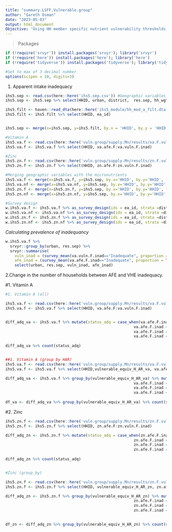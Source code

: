 ---
title: "summary.LSFF.Vulnerable.group"
author: "Gareth Osman"
date: "2023-05-03"
output: html_document
Objective: 'Using HH member specific nutrient vulnerability thresholds to calculate prevalence of apparent inadequacy'
---

> Packages

```{r}

if (!require('srvyr')) install.packages('srvyr'); library('srvyr')
if (!require('here')) install.packages('here'); library('here')
if (!require('tidyverse')) install.packages('tidyverse'); library('tidyverse')

#Set to max of 3 decimal number
options(scipen = 10, digits=3)

```

1. Apparent intake inadequacy

```{r}
ihs5.sep <- read.csv(here::here('ihs5.sep.csv')) #Geographic variables 
ihs5.sep <- ihs5.sep %>% select(HHID, urban, district,  res.sep, hh_wgt) 

ihs5.filt <- haven::read_dta(here::here('ihs5_module/hh_mod_a_filt.dta')) ##Geographic variable
ihs5.filt <- ihs5.filt %>% select(HHID, ea_id)


ihs5.sep <- merge(x=ihs5.sep, y=ihs5.filt, by.x = 'HHID', by.y = 'HHID', fill=-9999, all.x = TRUE)

#Vitamin A 
ihs5.va.f <- read.csv(here::here('vuln.group/supply.Mn/results/va.F.vuln.csv'))
ihs5.va.f <- ihs5.va.f %>% select(HHID, va.afe.F:va.vuln.F.inad)

#Zinc 
ihs5.zn.f <- read.csv(here::here('vuln.group/supply.Mn/results/zn.F.vuln.csv'))
ihs5.zn.f <- ihs5.zn.f %>% select(HHID, zn.afe.F:zn.vuln.F.inad)

#Merging geographic variables with the micronutrients 
ihs5.va.f <- merge(x=ihs5.va.f, y=ihs5.sep, by.x='HHID', by.y='HHID', fill=-9999, all.x = TRUE)
ihs5.va.nf <- merge(x=ihs5.va.nf, y=ihs5.sep, by.x='HHID', by.y='HHID', fill=-9999, all.x = TRUE)
ihs5.zn.f <- merge(x=ihs5.zn.f, y=ihs5.sep, by.x='HHID', by.y='HHID', fill=-9999, all.x = TRUE)
ihs5.zn.nf <- merge(x=ihs5.zn.nf, y=ihs5.sep, by.x='HHID', by.y='HHID', fill=-9999, all.x = TRUE)

#Survey design 
w.ihs5.va.f <- ihs5.va.f %>% as_survey_design(ids = ea_id, strata =district, weights = hh_wgt, nest=T)
w.ihs5.va.nf <- ihs5.va.nf %>% as_survey_design(ids = ea_id, strata =district, weights = hh_wgt, nest=T)
w.ihs5.zn.f <- ihs5.zn.f %>% as_survey_design(ids = ea_id, strata =district, weights = hh_wgt, nest=T)
w.ihs5.zn.nf <- ihs5.zn.nf %>% as_survey_design(ids = ea_id, strata =district, weights = hh_wgt, nest=T)

```

*Calculating prevalence of inadequancy*

```{r}

w.ihs5.va.f %>%
  srvyr::group_by(urban, res.sep) %>%
  srvyr::summarise(
    vuln_inad = (survey_mean(va.vuln.F.inad=="Inadequate", proportion = TRUE, vartype = "ci",na.rm = T)) * 100,
    afe_inad = (survey_mean(va.afe.F.inad=="Inadequate", proportion = TRUE, vartype = "ci",na.rm = T)) * 100) %>%     
    select(urban, res.sep, vuln_inad, afe_inad)

```

2.Change in the number of households between AFE and VHE inadequacy.

#1. Vitamin A

```{r}
#1. Vitamin A (all)

ihs5.va.f <- read.csv(here::here('vuln.group/supply.Mn/results/va.F.vuln.csv'))
ihs5.va.f <- ihs5.va.f %>% select(HHID, va.afe.F:va.vuln.F.inad)


diff_adq_va <- ihs5.va.f %>% mutate(status_adq = case_when(va.afe.F.inad == "Adequate" & va.vuln.F.inad == "Adequate" ~ "unchanged_adq",
                                                        va.afe.F.inad == "Inadequate" & va.vuln.F.inad == "Inadequate" ~ "unchanged_inadq",
                                                        va.afe.F.inad == "Inadequate" & va.vuln.F.inad == "Adequate" ~ "now_adq",
                                                        va.afe.F.inad == "Adequate" & va.vuln.F.inad == "Inadequate" ~ "now_inadq"))
  
diff_adq_va %>% count(status_adq)


##1. Vitamin A (group by HAR)
ihs5.va.f <- read.csv(here::here('vuln.group/supply.Mn/results/va.F.vuln.csv'))
ihs5.va.f <- ihs5.va.f %>% select(HHID,vulnerable_equiv_H_AR_va, va.afe.F:va.vuln.F.inad)

diff_adq_va <- ihs5.va.f %>% group_by(vulnerable_equiv_H_AR_va) %>% mutate(status_adq = case_when(va.afe.F.inad == "Adequate" & va.vuln.F.inad == "Adequate" ~ "unchanged_adq",
                                                        va.afe.F.inad == "Inadequate" & va.vuln.F.inad == "Inadequate" ~ "unchanged_inadq",
                                                        va.afe.F.inad == "Inadequate" & va.vuln.F.inad == "Adequate" ~ "now_adq",
                                                        va.afe.F.inad == "Adequate" & va.vuln.F.inad == "Inadequate" ~ "now_inadq"))
  
df_va <- diff_adq_va %>% group_by(vulnerable_equiv_H_AR_va) %>% count(status_adq)

```

#2. Zinc 

```{r}

ihs5.zn.f <- read.csv(here::here('vuln.group/supply.Mn/results/zn.F.vuln.csv'))
ihs5.zn.f <- ihs5.zn.f %>% select(HHID, zn.afe.F:zn.vuln.F.inad)

diff_adq_zn <- ihs5.zn.f %>% mutate(status_adq = case_when(zn.afe.F.inad == "Adequate" & zn.vuln.F.inad == "Adequate" ~ "unchanged_adq",
                                                        zn.afe.F.inad == "Inadequate" & zn.vuln.F.inad == "Inadequate" ~ "unchanged_inadq",
                                                        zn.afe.F.inad == "Inadequate" & zn.vuln.F.inad == "Adequate" ~ "now_adq",
                                                        zn.afe.F.inad == "Adequate" & zn.vuln.F.inad == "Inadequate" ~ "now_inadq"))
  
diff_adq_zn %>% count(status_adq)


#Zinc (group_by)

ihs5.zn.f <- read.csv(here::here('vuln.group/supply.Mn/results/zn.F.vuln.csv'))
ihs5.zn.f <- ihs5.zn.f %>% select(HHID, vulnerable_equiv_H_AR_zn, zn.afe.F:zn.vuln.F.inad)

diff_adq_zn <- ihs5.zn.f %>% group_by(vulnerable_equiv_H_AR_zn) %>% mutate(status_adq = case_when(zn.afe.F.inad == "Adequate" & zn.vuln.F.inad == "Adequate" ~ "unchanged_adq",
                                                        zn.afe.F.inad == "Inadequate" & zn.vuln.F.inad == "Inadequate" ~ "unchanged_inadq",
                                                        zn.afe.F.inad == "Inadequate" & zn.vuln.F.inad == "Adequate" ~ "now_adq",
                                                        zn.afe.F.inad == "Adequate" & zn.vuln.F.inad == "Inadequate" ~ "now_inadq"))
  

df_zn <- diff_adq_zn %>% group_by(vulnerable_equiv_H_AR_zn) %>% count(status_adq)

```
